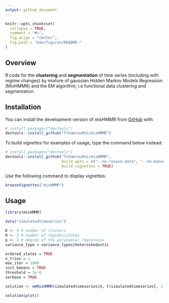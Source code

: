 ```yaml
---
output: github_document
---
```


<!-- README.md is generated from README.Rmd. Please edit that file -->

```r
knitr::opts_chunk$set(
  collapse = TRUE,
  comment = "#>",
  fig.align = "center",
  fig.path = "man/figures/README-"
)
```
## Overview

<!-- badges: start -->
<!-- badges: end -->

R code for the **clustering** and **segmentation** of time series (including with regime changes) by mixture of gaussian Hidden Markov Models Regression (MixHMMR) and the EM algorithm; i.e functional data clustering and segmentation

## Installation

You can install the development version of mixHMMR from [GitHub](https://github.com/) with:

```r
# install.packages("devtools")
devtools::install_github("fchamroukhi/mixHMMR")
```

To build *vignettes* for examples of usage, type the command below instead:

```r
# install.packages("devtools")
devtools::install_github("fchamroukhi/mixHMMR", 
                         build_opts = c("--no-resave-data", "--no-manual"), 
                         build_vignettes = TRUE)
```

Use the following command to display vignettes:

```r
browseVignettes("mixHMMR")
```

## Usage

```r
library(mixHMMR)

data("simulatedtimeseries")

K <- 3 # number of clusters
R <- 3 # number of regimes/states
p <- 2 # degree of the polynomial regression
variance_type = variance_types$heteroskedastic

ordered_states = TRUE
n_tries = 1
max_iter = 1000
init_kmeans = TRUE
threshold = 1e-6
verbose = TRUE

solution <- emMixHMMR(simulatedtimeseries$X, t(simulatedtimeseries[, 2:ncol(simulatedtimeseries)]), K, R, p, variance_type, ordered_states, n_tries, max_iter, init_kmeans, threshold, verbose)

solution$plot()
```
